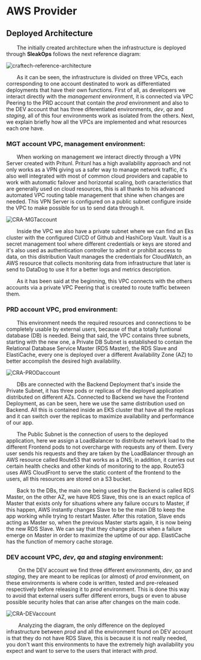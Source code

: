 
# AWS Provider

## Deployed Architecture

&emsp;&emsp;The initially created architecture when the infrastructure is deployed through **SleakOps** follows the next reference diagram:

<Zoom overlayBgColorEnd="rgba(5, 5, 5, 0.8)">
  <img
    src="/img/provider/aws/craftech-reference-architecture.png"
    alt="craftech-reference-architecture"
  />
</Zoom>

&emsp;&emsp;As it can be seen, the infrastructure is divided on three VPCs, each corresponding to one account destinated to work as differentiated deployments that have their own functions. First of all, as developers we interact directly with the _management_ environment, it is connected via VPC Peering to the PRD account that contain the _prod_ environment and also to the DEV account that has three diferentiated environments, _dev_, _qa_ and _staging_, all of this four environments work as isolated from the others. Next, we explain briefly how all the VPCs are implemented and what resources each one have.

### MGT account VPC, management environment:

&emsp;&emsp;When working on management we interact directly through a VPN Server created with Pritunl. Pritunl has a high availability approach and not only works as a VPN giving us a safer way to manage network traffic, it's also well integrated with most of common cloud providers and capable to work with automatic failover and horizontal scaling, both caracteristics that are generally used on cloud resources, this is all thanks to his advanced automated VPC routing table management that shine when changes are needed. This VPN Server is configured on a public subnet configure inside the VPC to make possible for us to send data through it.

<Zoom overlayBgColorEnd="rgba(5, 5, 5, 0.8)">
  <img src="/img/provider/aws/CRA-MGTaccount.png" alt="CRA-MGTaccount" />
</Zoom>

&emsp;&emsp;Inside the VPC we also have a private subnet where we can find an Eks cluster with the configured CI/CD of Github and HashiCorp Vault. Vault is a secret management tool where different credentials or keys are stored and it's also used as authentication controller to admit or prohibit access to data, on this distribution Vault manages the credentials for CloudWatch, an AWS resource that collects monitoring data from infrastructure that later is send to DataDog to use it for a better logs and metrics description.

&emsp;&emsp;As it has been said at the beginning, this VPC connects with the others accounts via a private VPC Peering that is created to route traffic between them.

### PRD account VPC, prod environment:

&emsp;&emsp;This environment needs the required resources and connections to be completely usable by external users, because of that a totally funtional database (DB) is needed. Being that said, the VPC contains three subnets, starting with the new one, a Private DB Subnet is established to contain the Relational Database Service Master (RDS Master), the RDS Slave and ElastiCache, every one is deployed over a different Availability Zone (AZ) to better accomplish the desired high availability.

<Zoom overlayBgColorEnd="rgba(5, 5, 5, 0.8)">
  <img src="/img/provider/aws/CRA-PRODaccount.png" alt="CRA-PRODaccount" />
</Zoom>

&emsp;&emsp;DBs are connected with the Backend Deployment that's inside the Private Subnet, it has three pods or replicas of the deployed application distributed on different AZs. Connected to Backend we have the Frontend Deployment, as can be seen, here we use the same distribution used on Backend. All this is contained inside an EKS cluster that have all the replicas and it can switch over the replicas to maximize availability and performance of our app.

&emsp;&emsp;The Public Subnet is the connection of users to the deployed application, here we assign a LoadBalancer to distribute network load to the different Frontend pods to not overcharge with requests any of them. Every user sends his requests and they are taken by the LoadBalancer through an AWS resource called Route53 that works as a DNS, in addition, it carries out certain health checks and other kinds of monitoring to the app. Route53 uses AWS CloudFront to serve the static content of the frontend to the users, all this resources are stored on a S3 bucket.

&emsp;&emsp;Back to the DBs, the main one being used by the Backend is called RDS Master, on the other AZ, we have RDS Slave, this one is an exact replica of Master that exists only for situations where any failure occurs to Master, if this happen, AWS instantly changes Slave to be the main DB to keep the app working while trying to restart Master. After this rotation, Slave ends acting as Master so, when the previous Master starts again, it is now being the new RDS Slave. We can say that they change places when a failure emerge on Master in order to maximize the uptime of our app. ElastiCache has the function of memory cache storage.

### DEV account VPC, _dev_, _qa_ and _staging_ environment:

&emsp;&emsp; On the DEV account we find three different environments, _dev_, _qa_ and _staging_, they are meant to be replicas (or almost) of _prod_ environment, on these environments is where code is written, tested and pre-released respectively before releasing it to _prod_ environment. This is done this way to avoid that external users suffer different errors, bugs or even to abuse possible security holes that can arise after changes on the main code.

<Zoom overlayBgColorEnd="rgba(5, 5, 5, 0.8)">
  <img src="/img/provider/aws/CRA-DEVaccount.png" alt="CRA-DEVaccount" />
</Zoom>

&emsp;&emsp; Analyzing the diagram, the only difference on the deployed infrastructure between _prod_ and all the environment found on DEV account is that they do not have RDS Slave, this is because it is not really needed, you don't want this environments to have the extremely high availability you expect and want to serve to the users that interact with _prod_.
